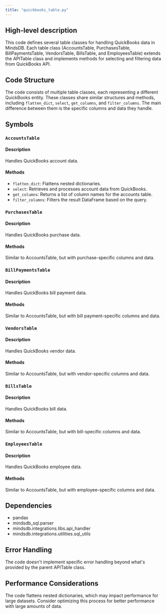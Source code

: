 ```yaml
---
title: "quickbooks_table.py"
---
```


## High-level description
This code defines several table classes for handling QuickBooks data in MindsDB. Each table class (AccountsTable, PurchasesTable, BillPaymentsTable, VendorsTable, BillsTable, and EmployeesTable) extends the APITable class and implements methods for selecting and filtering data from QuickBooks API.

## Code Structure
The code consists of multiple table classes, each representing a different QuickBooks entity. These classes share similar structures and methods, including `flatten_dict`, `select`, `get_columns`, and `filter_columns`. The main difference between them is the specific columns and data they handle.

## Symbols

### `AccountsTable`
#### Description
Handles QuickBooks account data.

#### Methods
- `flatten_dict`: Flattens nested dictionaries.
- `select`: Retrieves and processes account data from QuickBooks.
- `get_columns`: Returns a list of column names for the accounts table.
- `filter_columns`: Filters the result DataFrame based on the query.

### `PurchasesTable`
#### Description
Handles QuickBooks purchase data.

#### Methods
Similar to AccountsTable, but with purchase-specific columns and data.

### `BillPaymentsTable`
#### Description
Handles QuickBooks bill payment data.

#### Methods
Similar to AccountsTable, but with bill payment-specific columns and data.

### `VendorsTable`
#### Description
Handles QuickBooks vendor data.

#### Methods
Similar to AccountsTable, but with vendor-specific columns and data.

### `BillsTable`
#### Description
Handles QuickBooks bill data.

#### Methods
Similar to AccountsTable, but with bill-specific columns and data.

### `EmployeesTable`
#### Description
Handles QuickBooks employee data.

#### Methods
Similar to AccountsTable, but with employee-specific columns and data.

## Dependencies
- pandas
- mindsdb_sql.parser
- mindsdb.integrations.libs.api_handler
- mindsdb.integrations.utilities.sql_utils

## Error Handling
The code doesn't implement specific error handling beyond what's provided by the parent APITable class.

## Performance Considerations
The code flattens nested dictionaries, which may impact performance for large datasets. Consider optimizing this process for better performance with large amounts of data.